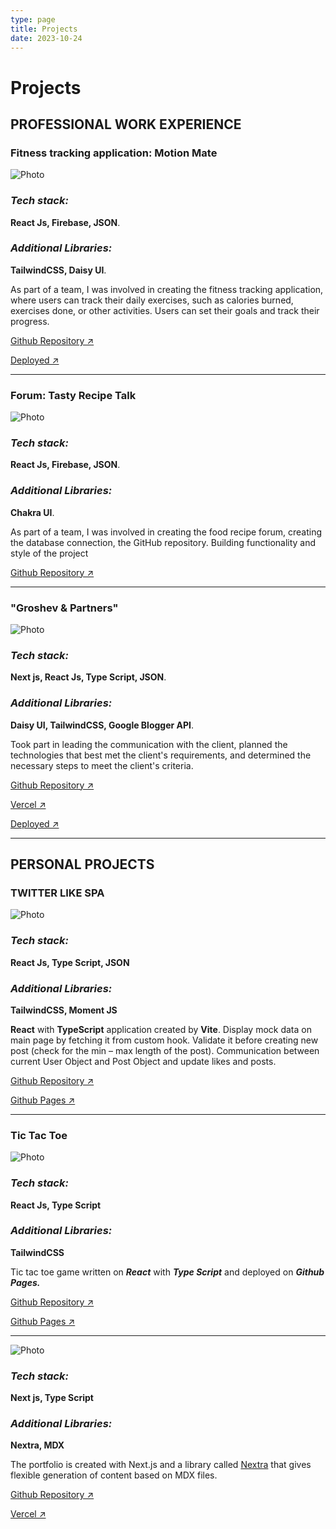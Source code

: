 ```yaml
---
type: page
title: Projects
date: 2023-10-24
---
```


# Projects


## PROFESSIONAL WORK EXPERIENCE

### Fitness tracking application: Motion Mate

<Image
  src='/images/motion-mate.jpg'
  alt='Photo'
  width={1125}
  height={750}
  priority
  className='next-image'
/>

### **_Tech stack:_**

**React Js, Firebase, JSON**.

### **_Additional Libraries:_**

**TailwindCSS, Daisy UI**.

As part of a team, I was involved in creating the fitness tracking application, where users can track their daily exercises, such as calories burned, exercises done, or other activities. Users can set their goals and track their progress.

[Github Repository ↗ ](https://github.com/A58-Agents-Team1/Motion.Mate 'Github Repository')

[Deployed ↗ ](https://a58-agents-team1.github.io/Motion.Mate// 'Deployed on Github Pages')

---

### Forum: Tasty Recipe Talk

<Image
  src='/images/tasty-recipe-talk.jpg'
  alt='Photo'
  width={1125}
  height={750}
  priority
  className='next-image'
/>

### **_Tech stack:_**

**React Js, Firebase, JSON**.

### **_Additional Libraries:_**

**Chakra UI**.

As part of a team, I was involved in creating the food recipe forum, creating the database connection, the GitHub repository. Building functionality and style of the project

[Github Repository ↗ ](https://github.com/A58-Agents-Team1/Tasty-Recipe-Talk 'Github Repository')

---

### "Groshev & Partners"

<Image
  src='/images/lawyers.jpg'
  alt='Photo'
  width={1125}
  height={750}
  priority
  className='next-image'
/>

### **_Tech stack:_**

**Next js, React Js, Type Script, JSON**.

### **_Additional Libraries:_**

**Daisy UI, TailwindCSS, Google Blogger API**.

Took part in leading the communication with the client, planned the technologies that best
met the client's requirements, and determined the necessary steps to meet the client's
criteria.

[Github Repository ↗ ](https://github.com/Radoslav-Marinovv/lawyers-next 'Github Repository')

[Vercel ↗ ](https://lawyers-next.vercel.app 'Deployed on Vercel')

[Deployed ↗ ](https://www.legalbg.net 'Groshev & Partners')

---

## PERSONAL PROJECTS

### TWITTER LIKE SPA

<Image
  src='/images/like-comment.jpg'
  alt='Photo'
  width={1125}
  height={750}
  priority
  className='next-image'
/>

### **_Tech stack:_**

**React Js, Type Script, JSON**

### **_Additional Libraries:_**

**TailwindCSS, Moment JS**

**React** with **TypeScript** application created by **Vite**.
Display mock data on main page by fetching it from custom hook. Validate it before
creating new post (check for the min – max length of the post). Communication between
current User Object and Post Object and update likes and posts.

[Github Repository ↗ ](https://github.com/Radoslav-Marinovv/like-comment 'Github Repository')

[Github Pages ↗ ](https://radoslav-marinovv.github.io/like-comment 'Github Pages')

---

### Tic Tac Toe

<Image
  src='/images/tic-tac-toe-light.jpg'
  alt='Photo'
  width={1125}
  height={750}
  priority
  className='next-image'
/>

### **_Tech stack:_**

**React Js, Type Script**

### **_Additional Libraries:_**

**TailwindCSS**

Tic tac toe game written on **_React_** with **_Type Script_** and deployed on **_Github Pages._**

[Github Repository ↗ ](https://github.com/Radoslav-Marinovv/react-ts-tic-tac-toe 'Github Repository')

[Github Pages ↗ ](https://radoslav-marinovv.github.io/react-ts-tic-tac-toe 'Github Pages')

---

<Image
  src='/images/portfolio.jpg'
  alt='Photo'
  width={1125}
  height={750}
  priority
  className='next-image'
/>

### **_Tech stack:_**

**Next js, Type Script**

### **_Additional Libraries:_**

**Nextra, MDX**

The portfolio is created with Next.js and a library called [Nextra](https://nextra.vercel.app/) that gives flexible generation of content based on MDX files.

[Github Repository ↗ ](https://github.com/Radoslav-Marinovv/portfolio 'Github Repository')

[Vercel ↗ ](https://portfolio-radoslav-marinov.vercel.app/ 'Deployed on Vercel')
